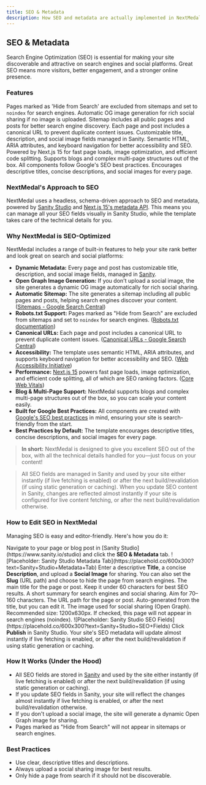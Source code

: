 ```yaml
---
title: SEO & Metadata
description: How SEO and metadata are actually implemented in NextMedal
---
```


## SEO & Metadata

Search Engine Optimization (SEO) is essential for making your site discoverable and attractive on search engines and social platforms. Great SEO means more visitors, better engagement, and a stronger online presence.

### Features

<Cards>
  <Card icon="🤖" title="Robots.txt Support" href="/docs/features/robots-txt">
    Pages marked as 'Hide from Search' are excluded from sitemaps and set to <code>noindex</code> for search engines.
  </Card>
  <Card icon="🖼️" title="Open Graph Image Generation" href="/docs/features/open-graph-image">
    Automatic OG image generation for rich social sharing if no image is uploaded.
  </Card>
  <Card icon="🗺️" title="Automatic Sitemap" href="/docs/features/sitemap">
    Sitemap includes all public pages and posts for better search engine discovery.
  </Card>
  <Card icon="🔗" title="Canonical URLs" href="/docs/features/canonical-urls">
    Each page and post includes a canonical URL to prevent duplicate content issues.
  </Card>
  <Card icon="⚡" title="Dynamic Metadata" href="/docs/features/dynamic-metadata">
    Customizable title, description, and social image fields managed in Sanity.
  </Card>
  <Card icon="♿" title="Accessibility" href="/docs/features/accessibility">
    Semantic HTML, ARIA attributes, and keyboard navigation for better accessibility and SEO.
  </Card>
  <Card icon="🚀" title="Performance" href="/docs/features/performance">
    Powered by Next.js 15 for fast page loads, image optimization, and efficient code splitting.
  </Card>
  <Card icon="📝" title="Blog & Multi-Page Support" href="/docs/features/blog-multi-page">
    Supports blogs and complex multi-page structures out of the box.
  </Card>
  <Card icon="✅" title="Built for Google Best Practices" href="/docs/features/google-best-practices">
    All components follow Google's SEO best practices.
  </Card>
  <Card icon="⭐" title="Best Practices by Default" href="/docs/features/best-practices">
    Encourages descriptive titles, concise descriptions, and social images for every page.
  </Card>
</Cards>

### NextMedal's Approach to SEO

NextMedal uses a headless, schema-driven approach to SEO and metadata, powered by [Sanity Studio](https://www.sanity.io/studio) and [Next.js 15's metadata API](https://nextjs.org/docs/app/building-your-application/optimizing/metadata). This means you can manage all your SEO fields visually in Sanity Studio, while the template takes care of the technical details for you.

### Why NextMedal is SEO-Optimized

NextMedal includes a range of built-in features to help your site rank better and look great on search and social platforms:

- **Dynamic Metadata:** Every page and post has customizable title, description, and social image fields, managed in [Sanity](https://www.sanity.io/).
- **Open Graph Image Generation:** If you don't upload a social image, the site generates a dynamic OG image automatically for rich social sharing.
- **Automatic Sitemap:** The site generates a sitemap including all public pages and posts, helping search engines discover your content. ([Sitemaps - Google Search Central](https://developers.google.com/search/docs/crawling-indexing/sitemaps/overview))
- **Robots.txt Support:** Pages marked as "Hide from Search" are excluded from sitemaps and set to `noindex` for search engines. ([Robots.txt documentation](https://developers.google.com/search/docs/crawling-indexing/robots/intro))
- **Canonical URLs:** Each page and post includes a canonical URL to prevent duplicate content issues. ([Canonical URLs - Google Search Central](https://developers.google.com/search/docs/crawling-indexing/consolidate-duplicate-urls))
- **Accessibility:** The template uses semantic HTML, ARIA attributes, and supports keyboard navigation for better accessibility and SEO. ([Web Accessibility Initiative](https://www.w3.org/WAI/fundamentals/accessibility-intro/))
- **Performance:** [Next.js 15](https://nextjs.org/) powers fast page loads, image optimization, and efficient code splitting, all of which are SEO ranking factors. ([Core Web Vitals](https://web.dev/vitals/))
- **Blog & Multi-Page Support:** NextMedal supports blogs and complex multi-page structures out of the box, so you can scale your content easily.
- **Built for Google Best Practices:** All components are created with [Google's SEO best practices](https://developers.google.com/search/docs/fundamentals/seo-starter-guide) in mind, ensuring your site is search-friendly from the start.
- **Best Practices by Default:** The template encourages descriptive titles, concise descriptions, and social images for every page.

> **In short:** NextMedal is designed to give you excellent SEO out of the box, with all the technical details handled for you—just focus on your content!

> All SEO fields are managed in Sanity and used by your site either instantly (if live fetching is enabled) or after the next build/revalidation (if using static generation or caching). When you update SEO content in Sanity, changes are reflected almost instantly if your site is configured for live content fetching, or after the next build/revalidation otherwise.

### How to Edit SEO in NextMedal

Managing SEO is easy and editor-friendly. Here's how you do it:

<Steps>
  <Step title="Open the Metadata Tab in Sanity Studio">
    Navigate to your page or blog post in [Sanity Studio](https://www.sanity.io/studio) and click the <b>SEO & Metadata</b> tab.
    <Files>
      <File name="Sanity Studio - Metadata Tab" annotation="This is where you edit SEO fields for your content." />
    </Files>
    ![Placeholder: Sanity Studio Metadata Tab](https://placehold.co/600x300?text=Sanity+Studio+Metadata+Tab)
  </Step>
  <Step title="Fill Out the SEO Fields">
    Enter a descriptive <b>Title</b>, a concise <b>Description</b>, and upload a <b>Social Image</b> for sharing. You can also set the <b>Slug</b> (URL path) and choose to hide the page from search engines.
    <Accordions type="single">
      <Accordion title="Title">
        The main title for the page or post. Keep it under 60 characters for best SEO results.
      </Accordion>
      <Accordion title="Description">
        A short summary for search engines and social sharing. Aim for 70–160 characters.
      </Accordion>
      <Accordion title="Slug">
        The URL path for the page or post. Auto-generated from the title, but you can edit it.
      </Accordion>
      <Accordion title="Image">
        The image used for social sharing (Open Graph). Recommended size: 1200x630px.
      </Accordion>
      <Accordion title="Hide from Search">
        If checked, this page will not appear in search engines (noindex).
      </Accordion>
    </Accordions>
    ![Placeholder: Sanity Studio SEO Fields](https://placehold.co/600x300?text=Sanity+Studio+SEO+Fields)
  </Step>
  <Step title="Publish Your Changes">
    Click <b>Publish</b> in Sanity Studio. Your site's SEO metadata will update almost instantly if live fetching is enabled, or after the next build/revalidation if using static generation or caching.
  </Step>
</Steps>

### How It Works (Under the Hood)

- All SEO fields are stored in [Sanity](https://www.sanity.io/) and used by the site either instantly (if live fetching is enabled) or after the next build/revalidation (if using static generation or caching).
- If you update SEO fields in Sanity, your site will reflect the changes almost instantly if live fetching is enabled, or after the next build/revalidation otherwise.
- If you don't upload a social image, the site will generate a dynamic Open Graph image for sharing.
- Pages marked as "Hide from Search" will not appear in sitemaps or search engines.

### Best Practices

- Use clear, descriptive titles and descriptions.
- Always upload a social sharing image for best results.
- Only hide a page from search if it should not be discoverable.

<Files>
  <File name="Sanity Studio - Metadata Tab" annotation="Where you edit SEO fields for each page/post." />
  <File name="Sanity Studio - SEO Fields" annotation="Example of the SEO fields you can fill out." />
</Files>